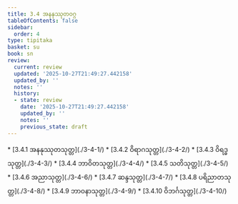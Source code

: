 ```yaml
---
title: 3.4 အနနုဿုတဝဂ္ဂ
tableOfContents: false
sidebar:
  order: 4
type: tipitaka
basket: su
book: sn
review:
  current: review
  updated: '2025-10-27T21:49:27.442158'
  updated_by: ''
  notes: ''
  history:
  - state: review
    date: '2025-10-27T21:49:27.442158'
    updated_by: ''
    notes: ''
    previous_state: draft
---
```



<ReviewStatus review={frontmatter.review} showDetails={true} />

<HypothesisAnnotation frontmatter={frontmatter} />

<DynamicBreadcrumb />



<TableOfContents book="sn" section="3.4">
* [3.4.1 အနနုဿုတသုတ္တ](./3-4-1/)
* [3.4.2 ဝိရာဂသုတ္တ](./3-4-2/)
* [3.4.3 ဝိရဒ္ဓသုတ္တ](./3-4-3/)
* [3.4.4 ဘာဝိတသုတ္တ](./3-4-4/)
* [3.4.5 သတိသုတ္တ](./3-4-5/)
* [3.4.6 အညာသုတ္တ](./3-4-6/)
* [3.4.7 ဆန္ဒသုတ္တ](./3-4-7/)
* [3.4.8 ပရိညာတသုတ္တ](./3-4-8/)
* [3.4.9 ဘာဝနာသုတ္တ](./3-4-9/)
* [3.4.10 ဝိဘင်္ဂသုတ္တ](./3-4-10/)
</TableOfContents>